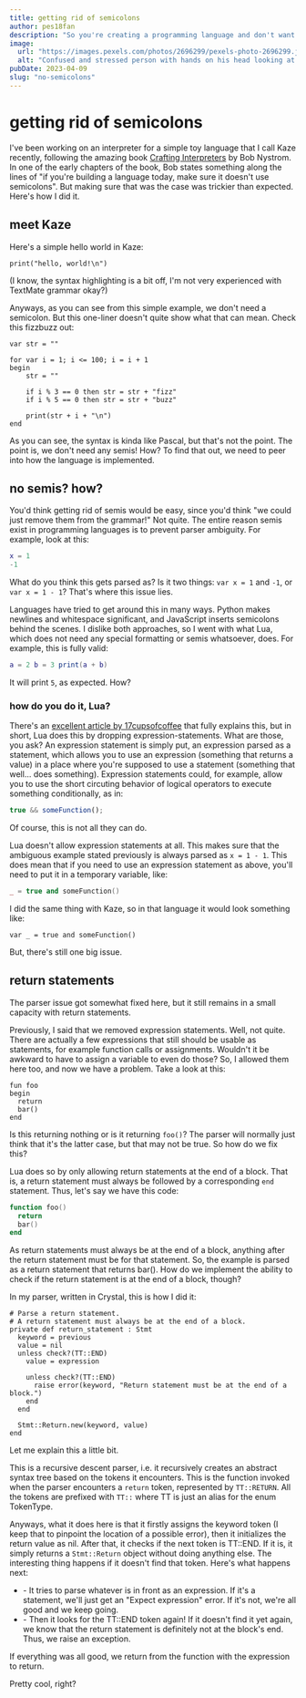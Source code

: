 ```yaml
---
title: getting rid of semicolons
author: pes18fan
description: "So you're creating a programming language and don't want semicolons? Here's how to do it."
image:
  url: "https://images.pexels.com/photos/2696299/pexels-photo-2696299.jpeg?cs=tinysrgb&w=600&h=600"
  alt: "Confused and stressed person with hands on his head looking at a laptop"
pubDate: 2023-04-09
slug: "no-semicolons"
---
```


# getting rid of semicolons

I've been working on an interpreter for a simple toy language that I call Kaze recently, following the amazing book [Crafting Interpreters](https://craftinginterpreters.com) by Bob Nystrom. In one of the early chapters of the book, Bob states something along the lines of "if you're building a language today, make sure it doesn't use semicolons". But making sure that was the case was trickier than expected. Here's how I did it.

## meet Kaze

Here's a simple hello world in Kaze:

```kaze
print("hello, world!\n")
```

(I know, the syntax highlighting is a bit off, I'm not very experienced with TextMate grammar okay?)

Anyways, as you can see from this simple example, we don't need a semicolon. But this one-liner doesn't quite show what that can mean. Check this fizzbuzz out:

```kaze
var str = ""

for var i = 1; i <= 100; i = i + 1 
begin
    str = ""

    if i % 3 == 0 then str = str + "fizz"
    if i % 5 == 0 then str = str + "buzz"

    print(str + i + "\n")
end
```

As you can see, the syntax is kinda like Pascal, but that's not the point. The point is, we don't need any semis! How? To find that out, we need to peer into how the language is implemented.

## no semis? how?

You'd think getting rid of semis would be easy, since you'd think "we could just remove them from the grammar!" Not quite. The entire reason semis exist in programming languages is to prevent parser ambiguity. For example, look at this:

```lua
x = 1
-1
```

What do you think this gets parsed as? Is it two things: `var x = 1` and `-1`, or `var x = 1 - 1`? That's where this issue lies.

Languages have tried to get around this in many ways. Python makes newlines and whitespace significant, and JavaScript inserts semicolons behind the scenes. I dislike both approaches, so I went with what Lua, which does not need any special formatting or semis whatsoever, does. For example, this is fully valid:

```lua
a = 2 b = 3 print(a + b)
```

It will print `5`, as expected. How?

### how do you do it, Lua?

There's an [excellent article by 17cupsofcoffee](https://www.seventeencups.net/posts/how-lua-avoids-semicolons/) that fully explains this, but in short, Lua does this by dropping expression-statements. What are those, you ask? An expression statement is simply put, an expression parsed as a statement, which allows you to use an expression (something that returns a value) in a place where you're supposed to use a statement (something that well... does something). Expression statements could, for example, allow you to use the short circuting behavior of logical operators to execute something conditionally, as in:

```js
true && someFunction();
```

Of course, this is not all they can do.

Lua doesn't allow expression statements at all. This makes sure that the ambiguous example stated previously is always parsed as `x = 1 - 1`. This does mean that if you need to use an expression statement as above, you'll need to put it in a temporary variable, like:

```lua
_ = true and someFunction()
```

I did the same thing with Kaze, so in that language it would look something like:

```kaze
var _ = true and someFunction()
```

But, there's still one big issue.

## return statements

The parser issue got somewhat fixed here, but it still remains in a small capacity with return statements.

Previously, I said that we removed expression statements. Well, not quite. There are actually a few expressions that still should be usable as statements, for example function calls or assignments. Wouldn't it be awkward to have to assign a variable to even do those? So, I allowed them here too, and now we have a problem. Take a look at this:

```kaze
fun foo
begin
  return
  bar()
end
```

Is this returning nothing or is it returning `foo()`? The parser will normally just think that it's the latter case, but that may not be true. So how do we fix this?

Lua does so by only allowing return statements at the end of a block. That is, a return statement must always be followed by a corresponding `end` statement. Thus, let's say we have this code:

```lua
function foo()
  return
  bar()
end
```

As return statements must always be at the end of a block, anything after the return statement must be for that statement. So, the example is parsed as a return statement that returns bar(). How do we implement the ability to check if the return statement is at the end of a block, though?

In my parser, written in Crystal, this is how I did it:

```crystal
# Parse a return statement.
# A return statement must always be at the end of a block.
private def return_statement : Stmt
  keyword = previous
  value = nil
  unless check?(TT::END)
    value = expression

    unless check?(TT::END)
      raise error(keyword, "Return statement must be at the end of a block.")
    end
  end

  Stmt::Return.new(keyword, value)
end
```

Let me explain this a little bit.

This is a recursive descent parser, i.e. it recursively creates an abstract syntax tree based on the tokens it encounters. This is the function invoked when the parser encounters a `return` token, represented by `TT::RETURN`. All the tokens are prefixed with `TT::` where TT is just an alias for the enum TokenType.

Anyways, what it does here is that it firstly assigns the keyword token (I keep that to pinpoint the location of a possible error), then it initializes the return value as nil. After that, it checks if the next token is TT::END. If it is, it simply returns a `Stmt::Return` object without doing anything else. The interesting thing happens if it doesn't find that token. Here's what happens next:

- \- It tries to parse whatever is in front as an expression. If it's a statement, we'll just get an "Expect expression" error. If it's not, we're all good and we keep going.
- \- Then it looks for the TT::END token again! If it doesn't find it yet again, we know that the return statement is definitely not at the block's end. Thus, we raise an exception.

If everything was all good, we return from the function with the expression to return.

Pretty cool, right?